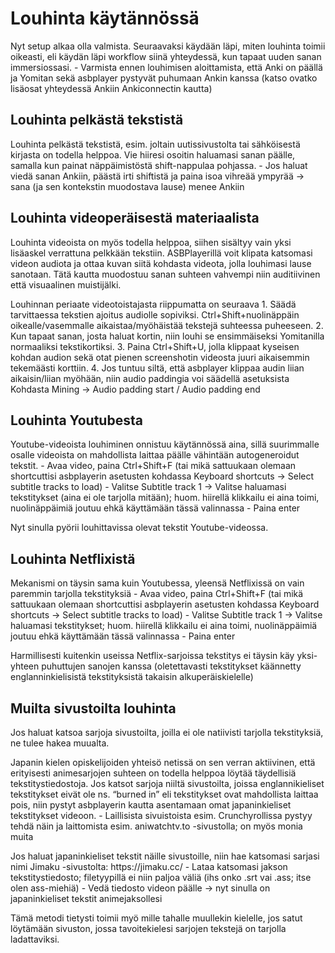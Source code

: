 # Louhinta käytännössä

Nyt setup alkaa olla valmista. Seuraavaksi käydään läpi, miten louhinta toimii oikeasti, eli käydän läpi workflow siinä yhteydessä, kun tapaat uuden sanan immersiossasi. 
- Varmista ennen louhimisen aloittamista, että Anki on päällä ja Yomitan sekä asbplayer pystyvät puhumaan Ankin kanssa (katso ovatko lisäosat yhteydessä Ankiin Ankiconnectin kautta)

## Louhinta pelkästä tekstistä

Louhinta pelkästä tekstistä, esim. joltain uutissivustolta tai sähköisestä kirjasta on todella helppoa. Vie hiiresi osoitin haluamasi sanan päälle, samalla kun painat näppäimistöstä shift-nappulaa pohjassa. 
- Jos haluat viedä sanan Ankiin, päästä irti shiftistä ja paina isoa vihreää ympyrää -> sana (ja sen kontekstin muodostava lause) menee Ankiin

## Louhinta videoperäisestä materiaalista 

Louhinta videoista on myös todella helppoa, siihen sisältyy vain yksi lisäaskel verrattuna pelkkään tekstiin. ASBPlayerillä voit klipata katsomasi videon audiota ja ottaa kuvan siitä kohdasta videota, jolla louhimasi lause sanotaan. Tätä kautta muodostuu sanan suhteen vahvempi niin auditiivinen että visuaalinen muistijälki. 

Louhinnan periaate videotoistajasta riippumatta on seuraava
1. Säädä tarvittaessa tekstien ajoitus audiolle sopiviksi. Ctrl+Shift+nuolinäppäin oikealle/vasemmalle aikaistaa/myöhäistää tekstejä suhteessa puheeseen.
2. Kun tapaat sanan, josta haluat kortin, niin louhi se ensimmäiseksi Yomitanilla normaaliksi tekstikortiksi. 
3. Paina Ctrl+Shift+U, jolla klippaat kyseisen kohdan audion sekä otat pienen screenshotin videosta juuri aikaisemmin tekemäästi korttiin. 
4. Jos tuntuu siltä, että asbplayer klippaa audin liian aikaisin/liian myöhään, niin audio paddingia voi säädellä asetuksista Kohdasta Mining -> Audio padding start / Audio padding end 

## Louhinta Youtubesta 

Youtube-videoista louhiminen onnistuu käytännössä aina, sillä suurimmalle osalle videoista on mahdollista laittaa päälle vähintään autogeneroidut tekstit. 
- Avaa video, paina Ctrl+Shift+F (tai mikä sattuukaan olemaan shortcuttisi asbplayerin asetusten kohdassa Keyboard shortcuts -> Select subtitle tracks to load)
- Valitse Subtitle track 1 -> Valitse haluamasi tekstitykset (aina ei ole tarjolla mitään); huom. hiirellä klikkailu ei aina toimi, nuolinäppäimiä joutuu ehkä käyttämään tässä valinnassa
- Paina enter 

Nyt sinulla pyörii louhittavissa olevat tekstit Youtube-videossa. 

## Louhinta Netflixistä 

Mekanismi on täysin sama kuin Youtubessa, yleensä Netflixissä on vain paremmin tarjolla tekstityksiä
- Avaa video, paina Ctrl+Shift+F (tai mikä sattuukaan olemaan shortcuttisi asbplayerin asetusten kohdassa Keyboard shortcuts -> Select subtitle tracks to load)
- Valitse Subtitle track 1 -> Valitse haluamasi tekstitykset; huom. hiirellä klikkailu ei aina toimi, nuolinäppäimiä joutuu ehkä käyttämään tässä valinnassa
- Paina enter 

Harmillisesti kuitenkin useissa Netflix-sarjoissa tekstitys ei täysin käy yksi-yhteen puhuttujen sanojen kanssa (oletettavasti tekstitykset käännetty englanninkielisistä tekstityksistä takaisin alkuperäiskielelle) 

## Muilta sivustoilta louhinta 

Jos haluat katsoa sarjoja sivustoilta, joilla ei ole natiivisti tarjolla tekstityksiä, ne tulee hakea muualta. 

Japanin kielen opiskelijoiden yhteisö netissä on sen verran aktiivinen, että erityisesti animesarjojen suhteen on todella helppoa löytää täydellisiä tekstitystiedostoja. 
Jos katsot sarjoja niiltä sivustoilta, joissa englannikieliset tekstitykset eivät ole ns. "burned in" eli tekstitykset ovat mahdollista laittaa pois, niin pystyt asbplayerin kautta asentamaan omat japaninkieliset tekstitykset videoon. 
- Laillisista sivuistoista esim. Crunchyrollissa pystyy tehdä näin ja laittomista esim. aniwatchtv.to -sivustolla; on myös monia muita

Jos haluat japaninkieliset tekstit näille sivustoille, niin hae katsomasi sarjasi nimi Jimaku -sivustolta: https://jimaku.cc/
- Lataa katsomasi jakson tekstitystiedosto; filetyypillä ei niin paljoa väliä (ihs onko .srt vai .ass; itse olen ass-miehiä)
- Vedä tiedosto videon päälle -> nyt sinulla on japaninkieliset tekstit animejaksollesi 

Tämä metodi tietysti toimii myö mille tahalle muullekin kielelle, jos satut löytämään sivuston, jossa tavoitekielesi sarjojen tekstejä on tarjolla ladattaviksi. 